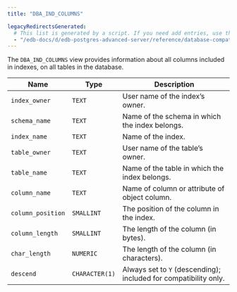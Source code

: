 ```yaml
---
title: "DBA_IND_COLUMNS"

legacyRedirectsGenerated:
  # This list is generated by a script. If you need add entries, use the `legacyRedirects` key.
  - "/edb-docs/d/edb-postgres-advanced-server/reference/database-compatibility-for-oracle-developers-reference-guide/10/Database_Compatibility_for_Oracle_Developers_Reference_Guide.1.139.html"
---
```


<div id="dba_ind_columns" class="registered_link"></div>

The `DBA_IND_COLUMNS` view provides information about all columns included in indexes, on all tables in the database.

| Name              | Type           | Description                                                      |
| ----------------- | -------------- | ---------------------------------------------------------------- |
| `index_owner`     | `TEXT`         | User name of the index’s owner.                                  |
| `schema_name`     | `TEXT`         | Name of the schema in which the index belongs.                   |
| `index_name`      | `TEXT`         | Name of the index.                                               |
| `table_owner`     | `TEXT`         | User name of the table’s owner.                                  |
| `table_name`      | `TEXT`         | Name of the table in which the index belongs.                    |
| `column_name`     | `TEXT`         | Name of column or attribute of object column.                    |
| `column_position` | `SMALLINT`     | The position of the column in the index.                         |
| `column_length`   | `SMALLINT`     | The length of the column (in bytes).                             |
| `char_length`     | `NUMERIC`      | The length of the column (in characters).                        |
| `descend`         | `CHARACTER(1)` | Always set to `Y` (descending); included for compatibility only. |
